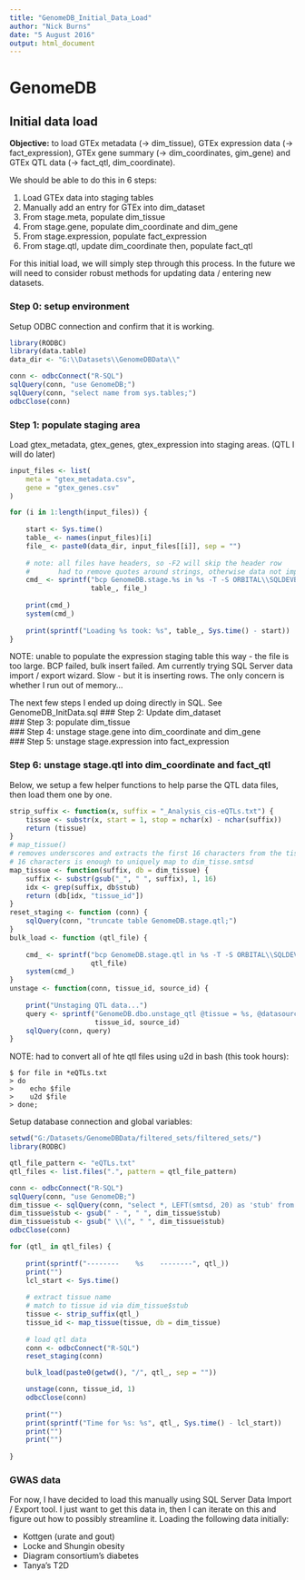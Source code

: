 ```yaml
---
title: "GenomeDB_Initial_Data_Load"
author: "Nick Burns"
date: "5 August 2016"
output: html_document
---
```


# GenomeDB  
## Initial data load  

**Objective:** to load GTEx metadata (-> dim_tissue), GTEx expression data (-> fact_expression), GTEx gene summary (-> dim_coordinates, gim_gene) and GTEx QTL data (-> fact_qtl, dim_coordinate).  

We should be able to do this in 6 steps:  

  1. Load GTEx data into staging tables  
  2. Manually add an entry for GTEx into dim_dataset  
  3. From stage.meta, populate dim_tissue  
  4. From stage.gene, populate dim_coordinate and dim_gene  
  5. From stage.expression, populate fact_expression  
  6. From stage.qtl, update dim_coordinate then, populate fact_qtl  
  
For this initial load, we will simply step through this process. In the future we will need to consider robust methods for updating data / entering new datasets. 

### Step 0: setup environment  

Setup ODBC connection and confirm that it is working.  

```r
library(RODBC)
library(data.table)
data_dir <- "G:\\Datasets\\GenomeDBData\\"

conn <- odbcConnect("R-SQL")
sqlQuery(conn, "use GenomeDB;")
sqlQuery(conn, "select name from sys.tables;")
odbcClose(conn)
```

### Step 1: populate staging area  

Load gtex_metadata, gtex_genes, gtex_expression into staging areas. (QTL I will do later)

```r
input_files <- list(
    meta = "gtex_metadata.csv",
    gene = "gtex_genes.csv"
)

for (i in 1:length(input_files)) {
    
    start <- Sys.time()
    table_ <- names(input_files)[i]
    file_ <- paste0(data_dir, input_files[[i]], sep = "")
    
    # note: all files have headers, so -F2 will skip the header row
    #       had to remove quotes around strings, otherwise data not imported!!!
    cmd_ <- sprintf("bcp GenomeDB.stage.%s in %s -T -S ORBITAL\\SQLDEVBOX -c -r\\n -t, -F2",
                    table_, file_)
        
    print(cmd_)
    system(cmd_)
    
    print(sprintf("Loading %s took: %s", table_, Sys.time() - start))
}
```

NOTE: unable to populate the expression staging table this way - the file is too large. BCP failed, bulk insert failed. Am currently trying SQL Server data import / export wizard. Slow - but it is inserting rows. The only concern is whether I run out of memory...


The next few steps I ended up doing directly in SQL. See GenomeDB_InitData.sql
### Step 2: Update dim_dataset  
### Step 3: populate dim_tissue   
### Step 4: unstage stage.gene into dim_coordinate and dim_gene  
### Step 5: unstage stage.expression into fact_expression  

### Step 6: unstage stage.qtl into dim_coordinate and fact_qtl   

Below, we setup a few helper functions to help parse the QTL data files, then load them one by one.

```r
strip_suffix <- function(x, suffix = "_Analysis_cis-eQTLs.txt") {
    tissue <- substr(x, start = 1, stop = nchar(x) - nchar(suffix))
    return (tissue)
}
# map_tissue()
# removes underscores and extracts the first 16 characters from the tissue
# 16 characters is enough to uniquely map to dim_tisse.smtsd
map_tissue <- function(suffix, db = dim_tissue) {
    suffix <- substr(gsub("_", " ", suffix), 1, 16)
    idx <- grep(suffix, db$stub)
    return (db[idx, "tissue_id"])
}
reset_staging <- function (conn) {
    sqlQuery(conn, "truncate table GenomeDB.stage.qtl;")
}
bulk_load <- function (qtl_file) {
    
    cmd_ <- sprintf("bcp GenomeDB.stage.qtl in %s -T -S ORBITAL\\SQLDEVBOX -c -r\\n -t\\t -b 100000",
                    qtl_file)
    system(cmd_)
}
unstage <- function(conn, tissue_id, source_id) {
    
    print("Unstaging QTL data...")
    query <- sprintf("GenomeDB.dbo.unstage_qtl @tissue = %s, @datasource = %s;", 
                     tissue_id, source_id)
    sqlQuery(conn, query)
}
```

NOTE: had to convert all of hte qtl files using u2d in bash (this took hours):

```
$ for file in *eQTLs.txt
> do
>    echo $file
>    u2d $file 
> done;
```

Setup database connection and global variables:
```r
setwd("G:/Datasets/GenomeDBData/filtered_sets/filtered_sets/")
library(RODBC)

qtl_file_pattern <- "eQTLs.txt"
qtl_files <- list.files(".", pattern = qtl_file_pattern)

conn <- odbcConnect("R-SQL")
sqlQuery(conn, "use GenomeDB;")
dim_tissue <- sqlQuery(conn, "select *, LEFT(smtsd, 20) as 'stub' from GenomeDB.dbo.dim_tissue;")
dim_tissue$stub <- gsub(" - ", " ", dim_tissue$stub)
dim_tissue$stub <- gsub(" \\(", " ", dim_tissue$stub)
odbcClose(conn)

for (qtl_ in qtl_files) {
    
    print(sprintf("--------    %s    --------", qtl_))
    print("")
    lcl_start <- Sys.time()
    
    # extract tissue name
    # match to tissue id via dim_tissue$stub
    tissue <- strip_suffix(qtl_)
    tissue_id <- map_tissue(tissue, db = dim_tissue)
    
    # load qtl data
    conn <- odbcConnect("R-SQL")
    reset_staging(conn)

    bulk_load(paste0(getwd(), "/", qtl_, sep = ""))

    unstage(conn, tissue_id, 1)
    odbcClose(conn)
    
    print("")
    print(sprintf("Time for %s: %s", qtl_, Sys.time() - lcl_start))
    print("")
    print("")
    
}

```


### GWAS data  

For now, I have decided to load this manually using SQL Server Data Import / Export tool. I just want to get this data in, then I can iterate on this and figure out how to possibly streamline it. Loading the following data initially:

  - Kottgen (urate and gout)  
  - Locke and Shungin obesity  
  - Diagram consortium's diabetes  
  - Tanya's T2D  
  
